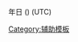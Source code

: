 {{sub<noinclude></noinclude>st:CURRENTYEAR}}年{{sub<noinclude></noinclude>st:CURRENTMONTHNAME}}{{sub<noinclude></noinclude>st:CURRENTDAY}}日 ({{sub<noinclude></noinclude>st:CURRENTDAYNAMEABB2}}) {{sub<noinclude></noinclude>st:CURRENTTIME}} (UTC)<noinclude>
[[Category:辅助模板]]
</noinclude>